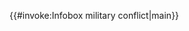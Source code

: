 <includeonly>{{#invoke:Infobox military conflict|main}}</includeonly><noinclude>{{documentation}}</noinclude>